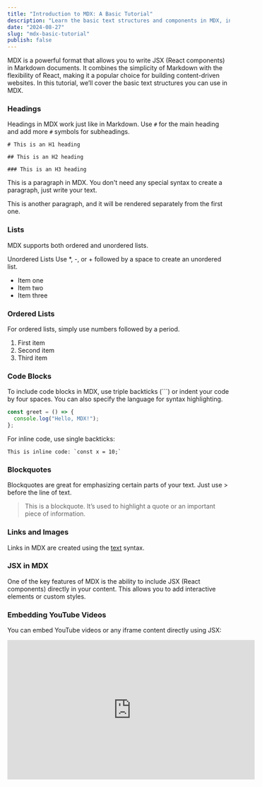 ```yaml
---
title: "Introduction to MDX: A Basic Tutorial"
description: "Learn the basic text structures and components in MDX, including headings, paragraphs, lists, code blocks, and more."
date: "2024-08-27"
slug: "mdx-basic-tutorial"
publish: false
---
```


MDX is a powerful format that allows you to write JSX (React components) in Markdown documents. It combines the simplicity of Markdown with the flexibility of React, making it a popular choice for building content-driven websites. In this tutorial, we’ll cover the basic text structures you can use in MDX.

### Headings

Headings in MDX work just like in Markdown. Use `#` for the main heading and add more `#` symbols for subheadings.

```mdx
# This is an H1 heading

## This is an H2 heading

### This is an H3 heading
```

This is a paragraph in MDX. You don't need any special syntax to create a paragraph, just write your text.

This is another paragraph, and it will be rendered separately from the first one.

### Lists

MDX supports both ordered and unordered lists.

Unordered Lists
Use \*, -, or + followed by a space to create an unordered list.

- Item one
- Item two
- Item three

### Ordered Lists

For ordered lists, simply use numbers followed by a period.

1. First item
2. Second item
3. Third item

### Code Blocks

To include code blocks in MDX, use triple backticks (```) or indent your code by four spaces. You can also specify the language for
syntax highlighting.

```javascript
const greet = () => {
  console.log("Hello, MDX!");
};
```

For inline code, use single backticks:

```mdx
This is inline code: `const x = 10;`
```

### Blockquotes

Blockquotes are great for emphasizing certain parts of your text. Just use > before the line of text.

> This is a blockquote. It’s used to highlight a quote or an important piece of information.

### Links and Images

Links in MDX are created using the [text](URL) syntax.

### JSX in MDX

One of the key features of MDX is the ability to include JSX (React components) directly in your content. This allows you to add
interactive elements or custom styles.

### Embedding YouTube Videos

You can embed YouTube videos or any iframe content directly using JSX:

<iframe
  width="560"
  height="315"
  src="https://www.youtube.com/embed/dQw4w9WgXcQ"
  frameborder="0"
  allow="accelerometer; autoplay; encrypted-media; gyroscope; picture-in-picture"
  allowfullscreen
/>
